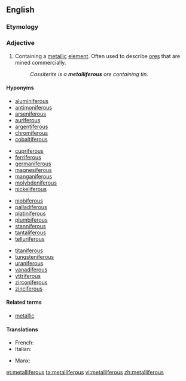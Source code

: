 ==English==

===Etymology===
{{suffix|metal|ferous|alt2=iferous}}

===Adjective===
{{en-adj}}

# {{context|metallurgy|lang=en}} Containing a [[metal]]lic [[element]]. Often used to describe [[ore]]s that are mined commercially.
#: ''Cassiterite is a '''metalliferous''' ore containing tin.''

====Hyponyms====
{{top4}}
*[[aluminiferous]]
*[[antimoniferous]]
*[[arseniferous]]
*[[auriferous]]
*[[argentiferous]]
*[[chromiferous]]
*[[cobaltiferous]]
{{mid4}}
*[[cupriferous]]
*[[ferriferous]]
*[[germaniferous]]
*[[magnesiferous]]
*[[manganiferous]]
*[[molybdeniferous]]
*[[nickeliferous]]
{{mid4}}
*[[niobiferous]]
*[[palladiferous]]
*[[platiniferous]]
*[[plumbiferous]]
*[[stanniferous]]
*[[tantaliferous]]
*[[telluriferous]]
{{mid4}}
*[[titaniferous]]
*[[tungsteniferous]]
*[[uraniferous]]
*[[vanadiferous]]
*[[yttriferous]]
*[[zirconiferous]]
*[[zinciferous]]
{{bottom}}

====Related terms====
*[[metallic]]

====Translations====
{{trans-top|containing a metallic element}}
* French: {{t+|fr|métallifère}}
* Italian: {{t|it|metallifero}}
{{trans-mid}}
* Manx: {{t|gv|meainagh}}
{{trans-bottom}}

[[et:metalliferous]]
[[ta:metalliferous]]
[[vi:metalliferous]]
[[zh:metalliferous]]